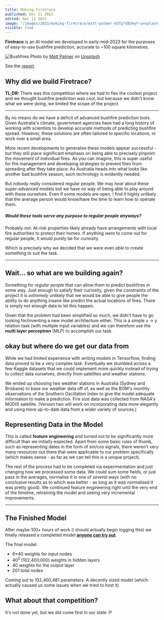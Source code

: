 ```yaml
---
title: Making Firetrace
published: Dec 11 2023
edited: Dec 11 2023
image: "/images/2023/making-firetrace/matt-palmer-kbTp7dBzHyY-unsplash.webp"
visible: true
---
```


**Firetrace** is an AI model we developed in early-mid-2023 for the purposes of easy-to-use bushfire prediction, accurate to ~100 square kilometres.

![Bushfires](/posts/images/2023/making-firetrace/matt-palmer-kbTp7dBzHyY-unsplash.webp)
Photo by [Matt Palmer](https://unsplash.com/@mattpalmer?utm_content=creditCopyText&utm_medium=referral&utm_source=unsplash) on [Unsplash](https://unsplash.com/photos/silhouette-of-trees-during-sunset-kbTp7dBzHyY?utm_content=creditCopyText&utm_medium=referral&utm_source=unsplash)

See the [report](/2023/firetrace-report).

## Why did we build Firetrace?
**TL;DR:** There was this competition where we had to flex the coolest project and we thought bushfire prediction was cool, but because we didn't know what we were doing, we limited the scope of the project.

---

By no means do we have a deficit of advanced bushfire prediction tools. Given Australia's climate, government agencies have had a long history of working with scientists to develop accurate methods of predicting bushfire spread. However, these solutions are often tailored to specific locations, or work over a small area.

More recent developments to generalise these models appear successful - but they still place significant emphasis on being able to precisely pinpoint the movement of individual fires. As you can imagine, this is super useful for fire management and developing strategies to prevent fires from spreading after they take place. As Australia heads into what looks like another bad bushfire season, such technology is evidently needed.

But nobody really considered regular people. We may *hear* about these super-advanced models but we have no way of being able to play around with these ourselves. Even if some models are open, I find it highly unlikely that the average person would know/have the time to learn how to operate them.

##### Would these tools serve any purpose to regular people anyways?

Probably not. At-risk properties likely already have arrangements with local fire authorities to protect their homes. If anything were to come out for regular people, it would purely be for curiosity.

Which is precisely why we decided that we were even *able* to create something to suit the task.

---

## Wait... so what are we building again?
Something for *regular people* that can allow them to predict bushfires in some way. Just enough to satisfy their curiosity, given the constraints of the project it is *extremely* unlikely that we would be able to give people the ability to do anything insane like predict the actual locations of fires. There is simply not enough data to let this happen.

Given that the problem had been simplified so much, we didn't have to go looking for/inventing a new model architecture either. This is a simple x &rightarrow; y relation task (with multiple input variables) and we can therefore use the **multi layer perceptron** (MLP) to accomplish our task.

## okay but where do we get our data from
While we had limited experience with writing models in Tensorflow, finding data proved to be a very complex task. Eventually we stumbled across a few Kaggle datasets that we could implement more quickly instead of trying to collect data ourselves, directly from satellites and weather stations.

We ended up choosing two weather stations in Australia (Sydney and Brisbane) to base our weather data off of, as well as the BOM's monthly observations of the Southern Oscillation Index to give the model adequate information to make a prediction. Fire size data was collected from NASA's MODIS satellite. (Version two will work on incorporating data more elegantly and using more up-to-date data from a wider variety of sources.)

## Representing Data in the Model
This is called **feature engineering** and turned out to be significantly more difficult than we initially expected. Apart from some basic rules of thumb, such as representing dates in the form of sin/cos signals, there weren't very many resources out there that were applicable to our problem specifically (which makes sense - as far as we can tell this is a unique project).

The rest of the process had to be completed via experimentation and just changing how we processed some data. We could sum some fields, or just pass in the averages, normalise it in one of *several* ways (with no conclusive results as to which was better - as long as it was normalised it was pretty good). We continued feature engineering right until the very end of the timeline, retraining the model and seeing very incremental improvements.

---

## The Finished Model
After maybe 100+ hours of work (i should actually begin logging this) we finally released a completed model **[anyone can try out](https://jtpotato-firetrace.hf.space/)**.

The final model:
- 6&times;40 weights for input nodes
- 40<sup>5</sup> (102,400,000) weights in hidden layers
- 40 weights for the output layer
- 201 total nodes

Coming out to 102,400,481 parameters. A decently sized model (which actually caused us some issues when we tried to host it)

## What about that competition?
It's not done yet, but we did come first in our state :P